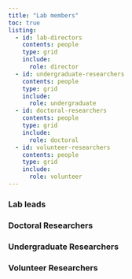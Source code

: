 ```yaml
---
title: "Lab members"
toc: true
listing:
  - id: lab-directors
    contents: people
    type: grid
    include:
      role: director
  - id: undergraduate-researchers
    contents: people
    type: grid
    include:
      role: undergraduate
  - id: doctoral-researchers
    contents: people
    type: grid
    include:
      role: doctoral
  - id: volunteer-researchers
    contents: people
    type: grid
    include:
      role: volunteer
---
```

### Lab leads

::: {#lab-directors}
:::

### Doctoral Researchers

::: {#doctoral-researchers}

:::

### Undergraduate Researchers

::: {#undergraduate-researchers}
:::

### Volunteer Researchers

::: {#volunteer-researchers}
:::